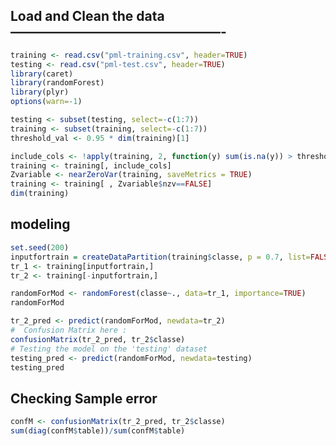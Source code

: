 ## Load and Clean the data -------------------------------------------------
```r
training <- read.csv("pml-training.csv", header=TRUE)
testing <- read.csv("pml-test.csv", header=TRUE)
library(caret)
library(randomForest)
library(plyr)
options(warn=-1)
```

```r
testing <- subset(testing, select=-c(1:7))
training <- subset(training, select=-c(1:7))
threshold_val <- 0.95 * dim(training)[1]

include_cols <- !apply(training, 2, function(y) sum(is.na(y)) > threshold_val || sum(y=="") > threshold_val)
training <- training[, include_cols]
Zvariable <- nearZeroVar(training, saveMetrics = TRUE)
training <- training[ , Zvariable$nzv==FALSE] 
dim(training)

```
## modeling 
```r



set.seed(200)
inputfortrain = createDataPartition(training$classe, p = 0.7, list=FALSE)
tr_1 <- training[inputfortrain,]
tr_2 <- training[-inputfortrain,]

randomForMod <- randomForest(classe~., data=tr_1, importance=TRUE)
randomForMod

tr_2_pred <- predict(randomForMod, newdata=tr_2)
#  Confusion Matrix here :
confusionMatrix(tr_2_pred, tr_2$classe)
# Testing the model on the 'testing' dataset
testing_pred <- predict(randomForMod, newdata=testing)
testing_pred
```

## Checking Sample error
```r
confM <- confusionMatrix(tr_2_pred, tr_2$classe)
sum(diag(confM$table))/sum(confM$table)
```